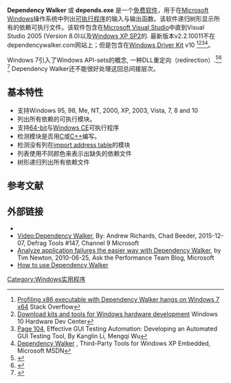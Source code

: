 {{NotChineseTitle|time=2019-01-19}}
{{Expand|time=2018-06-03T06:30:48+00:00}} 

{{Infobox software
| name                   = Dependency Walker
| logo                   = <!-- Image name is enough -->
| logo alt               = 
| screenshot             = <!-- Image name is enough -->
| caption                = 
| screenshot alt         = 
| collapsible            = 
| author                 = Steve Miller<ref>[http://www.stevemiller.net/apps/ Dependency Walker 2.2 (Windows 95 - Windows 10)] {{Wayback|url=http://www.stevemiller.net/apps/ |date=20161219113158 }} Steve Miller's Applications Page</ref><ref>[https://books.google.com.au/books?id=btz1pswvApcC&lpg=PA123&ots=SpT1if65DG&dq=%22Dependency%20Walker%22%20Steve%20Miller&pg=PA123#v=onepage&q=%22Dependency%20Walker%22%20Steve%20Miller&f=false Page 123] {{Wayback|url=https://books.google.com.au/books?id=btz1pswvApcC&lpg=PA123&ots=SpT1if65DG&dq=%22Dependency%20Walker%22%20Steve%20Miller&pg=PA123#v=onepage&q=%22Dependency%20Walker%22%20Steve%20Miller&f=false |date=20160323001556 }}, Technology Best Practices, By Robert H. Spencer, Randolph P. Johnston, ''Dependency Walker is a well-recognized profiling tool that is freeware developed by Steve Miller, a Microsoft developer, who keeps this utility up-to-date with the latest Microsoft operating system releases...''</ref>
| developer              = Microsoft
| released               = 早于1997<ref>[https://groups.google.com/d/msg/microsoft.public.vc.utilities/XRbb4Iy7WOs/Z1jEdMUhnB8J Tool 'depends' - Depends.exe (1/1)] By Steve Miller, 19/11/1997 - microsoft.public.vc.utilities, Google Groups, '' For starters, there are two separate applications called "depends.exe".  One is a console application written by Matt Pietrek for MSJ magazine http://www.microsoft.com/msj/ {{Wayback|url=http://www.microsoft.com/msj/ |date=20080725152056 }} ), the other one is a GUI application I wrote for Microsoft.  They both do similar things, but are unrelated (I did not know about Matt's version and I don't believe he knew about mine)....The GUI version, named Dependency Walker, shipped in the Win32 SDK, NT 4.0 Resource Kit, MSDN,...My site contains the complete version of Dependency Walker 1.0...''</ref><ref>[https://support.microsoft.com/en-us/kb/256872 Download for version: 2.1.3623 Release Date: June 25, 2002] {{Wayback|url=https://support.microsoft.com/en-us/kb/256872 |date=20160608060233 }}, How To Use Dependency Walker Version 2.1 to Create a Profile, Article ID: 256872, Applies to: Microsoft Visual Studio 6.0 Enterprise Edition</ref><ref>[http://www.techworld.com/download/portable-applications/microsoft-dependency-walker-21-32-bit-3213897/ Review:Microsoft Dependency Walker 2.1 (32-bit):Analyse application failures in seconds with Dependency Walker] {{Wayback|url=http://www.techworld.com/download/portable-applications/microsoft-dependency-walker-21-32-bit-3213897/ |date=20160325091544 }}, By Mike Williams, 2010-06-28, Techworld</ref><!-- {{Start date and age|YYYY|MM|DD|df=yes/no}} -->
| discontinued           = 
| latest release version = 2.2.6000 Built:{{start date|2006|10|29}}<br>2.2.10011 Built:{{start date|2015|10|29}} from wdk10
| latest release date    = <!-- {{Start date and age|YYYY|MM|DD|df=yes/no}} -->
| latest preview version = 
| latest preview date    = <!-- {{Start date and age|YYYY|MM|DD|df=yes/no}} -->
| status                 = 
| programming language   = 
| operating system       = [[Microsoft_Windows|Microsoft Windows]]
| platform               = 
| size                   = 
| language               = 
| language count         = <!-- Number only -->
| language footnote      = 
| genre                  = [[目标代码|目标代码]]分析
| license                = [[免费软件|免费软件]]
| alexa                  = 
| website                = {{URL|www.dependencywalker.com}}
| standard               = 
| AsOf                   = 
}}
'''Dependency Walker''' 或 '''depends.exe''' 是一个[[免费软件|免费软件]]，用于在[[Microsoft_Windows|Microsoft Windows]]操作系统中列出[[Portable_Executable|可执行程序]]的输入与输出函数。该软件递归树形显示所有的依赖可执行文件。该软件包含在[[Microsoft_Visual_Studio|Microsoft Visual Studio]]中直到Visual Studio 2005 (Version 8.0)以及[[Windows_XP_SP2|Windows XP SP2]]的{{tsl|en|Windows Support Tools}}. 最新版本v2.2.10011不在dependencywalker.com网站上；但是包含在[[Windows_Driver_Kit|Windows Driver Kit]] v10 <ref>[https://stackoverflow.com/questions/8832936/profiling-x86-executable-with-dependency-walker-hangs-on-windows-7-x64 Profiling x86 executable with Dependency Walker hangs on Windows 7 x64] {{Wayback|url=https://stackoverflow.com/questions/8832936/profiling-x86-executable-with-dependency-walker-hangs-on-windows-7-x64 |date=20170221133844 }} Stack Overflow</ref><ref>[https://msdn.microsoft.com/en-US/windows/hardware/gg454513 Download kits and tools for Windows hardware development] {{Wayback|url=https://msdn.microsoft.com/en-US/windows/hardware/gg454513 |date=20160420051115 }} Windows 10 Hardware Dev Center</ref><ref>[https://books.google.com/books?id=2LZ99kBIwKYC&pg=PA104 Page 104], Effective GUI Testing Automation: Developing an Automated GUI Testing Tool, By Kanglin Li, Mengqi Wu</ref><ref>[https://msdn.microsoft.com/en-us/library/ms838626%28v=winembedded.5%29.aspx#xpe3rdparty_topic2 Dependency Walker] {{Wayback|url=https://msdn.microsoft.com/en-us/library/ms838626%28v=winembedded.5%29.aspx#xpe3rdparty_topic2 |date=20170104233755 }}, Third-Party Tools for Windows XP Embedded, Microsoft MSDN</ref>。

Windows 7引入了Windows API-sets的概念, 一种DLL重定向（redirection）.<ref>{{Cite web|url=http://www.geoffchappell.com/studies/windows/win32/apisetschema/index.htm?tx=2,3|title=ApiSetSchema|website=www.geoffchappell.com|access-date=2016-10-03|archive-date=2016-10-05|archive-url=https://web.archive.org/web/20161005220136/http://www.geoffchappell.com/studies/windows/win32/apisetschema/index.htm?tx=2,3|dead-url=no}}</ref><ref>{{Cite web|url=https://msdn.microsoft.com/library/windows/desktop/dn933214.aspx|title=Windows 8.1 API Sets (Windows)|website=msdn.microsoft.com|access-date=2016-10-03|archive-date=2016-10-05|archive-url=https://web.archive.org/web/20161005133126/https://msdn.microsoft.com/library/windows/desktop/dn933214.aspx|dead-url=no}}</ref> <ref>{{Cite web|url=https://msdn.microsoft.com/en-us/library/windows/desktop/ms682600(v=vs.85).aspx|title=Dynamic-Link Library Redirection (Windows)|website=msdn.microsoft.com|access-date=2016-10-03|archive-date=2016-09-11|archive-url=https://web.archive.org/web/20160911091844/https://msdn.microsoft.com/en-us/library/windows/desktop/ms682600(v=vs.85).aspx|dead-url=no}}</ref> Dependency Walker还不能很好处理这回总间接层次。

== 基本特性 ==
* 支持Windows 95, 98, Me, NT, 2000, XP, 2003, Vista, 7, 8 and 10
* 列出所有依赖的可执行模块。
* 支持[[64-bit|64-bit]]与[[Windows_CE|Windows CE]]可执行程序
* 检测模块是否用[[C语言|C]]或[[C++|C++]]编写。
* 检测没有列在[[Portable_Executable#Technical_details|import address table]]的模块
* 列表使用不同颜色来表示出缺失的依赖文件 
* 树形递归列出所有依赖文件

== 参考文献 ==
{{Reflist|30em}}

== 外部链接 ==
* {{official website|www.dependencywalker.com}}
* [https://channel9.msdn.com/Shows/Defrag-Tools/Defrag-Tools-147-Dependency-Walker Video:Dependency Walker]{{Wayback|url=https://channel9.msdn.com/Shows/Defrag-Tools/Defrag-Tools-147-Dependency-Walker |date=20170130211100 }}, By: Andrew Richards, Chad Beeder, 2015-12-07, Defrag Tools #147, Channel 9 Microsoft
* [https://blogs.technet.microsoft.com/askperf/2010/06/25/analyze-application-failures-the-easier-way-with-dependency-walker/ Analyze application failures the easier way with Dependency Walker]{{Wayback|url=https://blogs.technet.microsoft.com/askperf/2010/06/25/analyze-application-failures-the-easier-way-with-dependency-walker/ |date=20170901071231 }}, by Tim Newton, 2010-06-25, Ask the Performance Team Blog, Microsoft
* [http://www-archive.mozilla.org/quality/help/dependency-walker.html How to use Dependency Walker]{{Wayback|url=http://www-archive.mozilla.org/quality/help/dependency-walker.html |date=20170220105759 }}

[[Category:Windows实用程序|Category:Windows实用程序]]